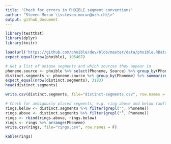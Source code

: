 ```yaml
---
title: "Check for errors in PHOIBLE segment conventions"
author: "Steven Moran \\<steven.moran@uzh.ch\\>"
output: github_document
---
```

  
```r
library(testthat)
library(dplyr)
library(knitr)
```


```r
load(url('https://github.com/phoible/dev/blob/master/data/phoible.RData?raw=true'))
expect_equal(nrow(phoible), 105467)
```

```r
# Get a list of unique segments and which sources they appear in
phoneme.source <- phoible %>% select(Phoneme, Source) %>% group_by(Phoneme, Source) %>% distinct()
distinct.segments <- phoneme.source %>% group_by(Phoneme) %>% summarize(Sources=tolower(paste(Source, collapse=";"))) %>% arrange(Phoneme)
expect_equal(nrow(distinct.segments), 3183)
head(distinct.segments)
```

```r
write.csv(distinct.segments, file="distinct-segments.csv", row.names = F)
```

```r
# Check for ambigously placed segments, e.g. ring above and below (awful hack here because copy and pasting diacritics in R studio is problematic)
rings.below <- distinct.segments %>% filter(grepl("̥", Phoneme))
rings.above <- distinct.segments %>% filter(grepl("̊", Phoneme))
rings <- rbind(rings.above, rings.below)
rings <- rings %>% arrange(Phoneme)
write.csv(rings, file="rings.csv", row.names = F)

kable(rings)
```

